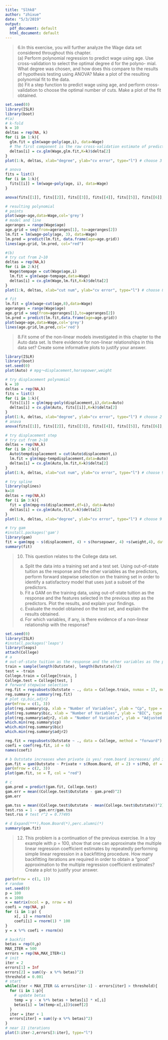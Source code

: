 ```yaml
---
title: "Slhk8"
author: "zhixue"
date: "5/3/2019"
output:
  pdf_document: default
  html_document: default
---
```


> 6.In this exercise, you will further analyze the Wage data set considered throughout this chapter.  
(a) Perform polynomial regression to predict wage using age. Use cross-validation to select the optimal degree d for the polyno- mial. What degree was chosen, and how does this compare to the results of hypothesis testing using ANOVA? Make a plot of the resulting polynomial fit to the data.  
(b) Fit a step function to predict wage using age, and perform cross- validation to choose the optimal number of cuts. Make a plot of the fit obtained.

```r
set.seed(0)
library(ISLR)
library(boot)
#(a)
# k-fold
k = 10
deltas = rep(NA, k)
for (i in 1:k){
  glm.fit = glm(wage~poly(age,i), data=Wage)
  # The first component is the raw cross-validation estimate of prediction error. The second component is the adjusted cross-validation estimate. 
  deltas[i] = cv.glm(Wage,glm.fit,K=k)$delta[2]
}
plot(1:k, deltas, xlab="degree", ylab="cv error", type="l") # choose 3 or 4

# anova
fits = list()
for (i in 1:k){
  fits[[i]] = lm(wage~poly(age, i), data=Wage) 
}

anova(fits[[1]], fits[[2]], fits[[3]], fits[[4]], fits[[5]], fits[[6]], fits[[7]], fits[[8]], fits[[9]], fits[[10]]) # choose 3

# resulting polynomial 
# points
plot(wage~age,data=Wage,col='grey')
# model and line
ageranges = range(Wage$age)
age.grid = seq(from=ageranges[1], to=ageranges[2])
lm.fit = lm(wage~poly(age, 3), data=Wage)
lm.pred = predict(lm.fit, data.frame(age=age.grid))
lines(age.grid, lm.pred, col="red")

#(b)
# try cut from 2~10
deltas = rep(NA,k)
for (i in 2:k){
  Wage$tempage = cut(Wage$age,i)
  lm.fit = glm(wage~tempage,data=Wage)
  deltas[i] = cv.glm(Wage,lm.fit,K=k)$delta[2]
}
plot(1:k, deltas, xlab="cut num", ylab="cv error", type="l") # choose 8

# fit
lm.fit = glm(wage~cut(age,8),data=Wage)
ageranges = range(Wage$age)
age.grid = seq(from=ageranges[1],to=ageranges[2])
lm.pred = predict(lm.fit,data.frame(age=age.grid))
plot(wage~age,data=Wage,col='grey')
lines(age.grid,lm.pred,col='red')
```

> 8.Fit some of the non-linear models investigated in this chapter to the Auto data set. Is there evidence for non-linear relationships in this data set? Create some informative plots to justify your answer.

```r
library(ISLR)
library(boot)
set.seed(0)
plot(Auto) # mpg～displacement,horsepower,weight

# try displacement polynomial 
k = 10
deltas = rep(NA,k)
fits = list()
for (i in 1:k){
  fits[[i]] = glm(mpg~poly(displacement,i),data=Auto)
  deltas[i] = cv.glm(Auto, fits[[i]],K=k)$delta[2] 
}
plot(1:k, deltas, xlab="degree", ylab="cv error", type="l") # choose 2 
# anava
anova(fits[[1]], fits[[2]], fits[[3]], fits[[4]], fits[[5]], fits[[6]], fits[[7]], fits[[8]], fits[[9]], fits[[10]]) # choose 2

# try displacement step
# try cut from 2~10
deltas = rep(NA,k)
for (i in 2:k){
  Auto$tempdisplacement = cut(Auto$displacement,i)
  lm.fit = glm(mpg~tempdisplacement,data=Auto)
  deltas[i] = cv.glm(Auto,lm.fit,K=k)$delta[2]
}
plot(1:k, deltas, xlab="cut num", ylab="cv error", type="l") # choose 9

# try spline
library(splines)
k=10
deltas = rep(NA,k)
for (i in 3:k){
  fit = glm(mpg~ns(displacement,df=i), data=Auto)
  deltas[i] = cv.glm(Auto,fit,K=k)$delta[2]
}
plot(1:k, deltas, xlab="degree", ylab="cv error", type="l") # choose 9

# try gam
#install.packages('gam')
library(gam)
fit = gam(mpg ~ s(displacement, 4) + s(horsepower, 4) +s(weight,4), data = Auto)
summary(fit)
```

>10. This question relates to the College data set.  
(a) Split the data into a training set and a test set. Using out-of-state tuition as the response and the other variables as the predictors, perform forward stepwise selection on the training set in order to identify a satisfactory model that uses just a subset of the predictors.  
(b) Fit a GAM on the training data, using out-of-state tuition as the response and the features selected in the previous step as the predictors. Plot the results, and explain your findings.  
(c) Evaluate the model obtained on the test set, and explain the results obtained.  
(d) For which variables, if any, is there evidence of a non-linear relationship with the response?  

```R
set.seed(0)
library(ISLR)
#install.packages('leaps')
library(leaps)
attach(College)
# a
# out-of-state tuition as the response and the other variables as the predictors
train = sample(length(Outstate), length(Outstate)/2)
test = -train
College.train = College[train, ]
College.test = College[test, ]
# forward stepwise selection
reg.fit = regsubsets(Outstate ~ ., data = College.train, nvmax = 17, method = "forward")
reg.summary = summary(reg.fit)
# plot cp,bic,adjr2
par(mfrow = c(1, 3))
plot(reg.summary$cp, xlab = "Number of Variables", ylab = "Cp", type = "l")
plot(reg.summary$bic, xlab = "Number of Variables", ylab = "BIC", type = "l")
plot(reg.summary$adjr2, xlab = "Number of Variables", ylab = "Adjusted R2",type = "l")
which.min(reg.summary$cp)
which.min(reg.summary$bic)
which.min(reg.summary$adjr2)

reg.fit = regsubsets(Outstate ~ ., data = College, method = "forward")
coefi = coef(reg.fit, id = 6)
names(coefi)

# b Outstate increases when private is yes/ room.board increases/ phd increases/ perc.alumni increases/ expend increases/ grad.rate increases. 
gam.fit = gam(Outstate ~ Private + s(Room.Board, df = 2) + s(PhD, df = 2) + s(perc.alumni, df = 2) + s(Expend, df = 5) + s(Grad.Rate, df = 2), data = College.train)
par(mfrow = c(2, 3))
plot(gam.fit, se = T, col = "red")

# c 
gam.pred = predict(gam.fit, College.test)
gam.err = mean((College.test$Outstate - gam.pred)^2)
gam.err

gam.tss = mean((College.test$Outstate - mean(College.test$Outstate))^2)
test.rss = 1 - gam.err/gam.tss
test.rss # test r^2 = 0.77495

# d Expand(***),Room.Board(*),perc.alumni(*)
summary(gam.fit)
```

>12. This problem is a continuation of the previous exercise. In a toy example with p = 100, show that one can approximate the multiple linear regression coefficient estimates by repeatedly performing simple linear regression in a backfitting procedure. How many backfitting iterations are required in order to obtain a “good” approximation to the multiple regression coefficient estimates? Create a plot to justify your answer.

```R
par(mfrow = c(1, 1))
# random
set.seed(0)
p = 100
n = 1000
x = matrix(ncol = p, nrow = n)
coefi = rep(NA, p)
for (i in 1:p) {
    x[, i] = rnorm(n)
    coefi[i] = rnorm(1) * 100
}
y = x %*% coefi + rnorm(n)

# backfit
betas = rep(0,p)
MAX_ITER = 500
errors = rep(NA,MAX_ITER+1)
# init
iter = 2
errors[1] = Inf
errors[2] = sum((y- x %*% betas)^2)
threshold = 0.001
# start
while(iter < MAX_ITER && errors[iter-1] - errors[iter] > threshold){
  for (i in 1:p){
    # update betas
    temp = y - x %*% betas + betas[i] * x[,i]
    betas[i] = lm(temp~x[,i])$coef[2]
  }
  iter = iter + 1
  errors[iter] = sum((y-x %*% betas)^2)
}
# near 11 iterations
plot(3:iter-2,errors[3:iter], type="l")
```
